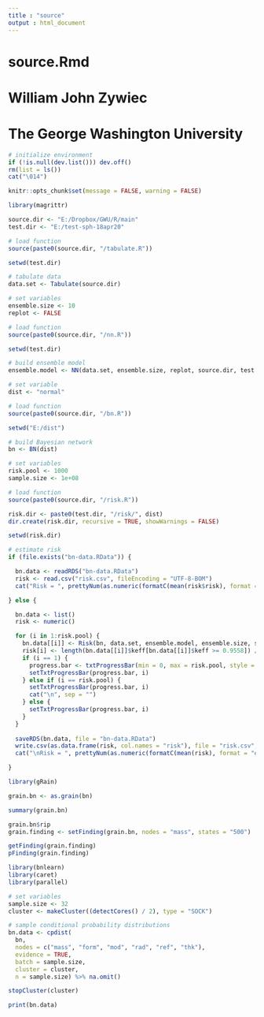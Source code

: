 ```yaml
---
title : "source"
output : html_document
---
```


# source.Rmd
#
# William John Zywiec
# The George Washington University

```r

# initialize environment
if (!is.null(dev.list())) dev.off()
rm(list = ls())
cat("\014")

```

```r

knitr::opts_chunk$set(message = FALSE, warning = FALSE)

library(magrittr)

source.dir <- "E:/Dropbox/GWU/R/main"
test.dir <- "E:/test-sph-18apr20"

```

```r

# load function
source(paste0(source.dir, "/tabulate.R"))

setwd(test.dir)

# tabulate data
data.set <- Tabulate(source.dir)

```

```r

# set variables
ensemble.size <- 10
replot <- FALSE

# load function
source(paste0(source.dir, "/nn.R"))

setwd(test.dir)

# build ensemble model
ensemble.model <- NN(data.set, ensemble.size, replot, source.dir, test.dir)

```

```r

# set variable
dist <- "normal"

# load function
source(paste0(source.dir, "/bn.R"))

setwd("E:/dist")

# build Bayesian network
bn <- BN(dist)

```

```r

# set variables
risk.pool <- 1000
sample.size <- 1e+08

# load function
source(paste0(source.dir, "/risk.R"))

risk.dir <- paste0(test.dir, "/risk/", dist)
dir.create(risk.dir, recursive = TRUE, showWarnings = FALSE)

setwd(risk.dir)

# estimate risk
if (file.exists("bn-data.RData")) {

  bn.data <- readRDS("bn-data.RData")
  risk <- read.csv("risk.csv", fileEncoding = "UTF-8-BOM")
  cat("Risk = ", prettyNum(as.numeric(formatC(mean(risk$risk), format = "e", digits = 4)), drop0trailing = TRUE), " (n = ", nrow(risk), ")\n", sep = "")

} else {

  bn.data <- list()
  risk <- numeric()

  for (i in 1:risk.pool) {
    bn.data[[i]] <- Risk(bn, data.set, ensemble.model, ensemble.size, sample.size)
    risk[i] <- length(bn.data[[i]]$keff[bn.data[[i]]$keff >= 0.9558]) / sample.size # USL = 0.9558
    if (i == 1) {
      progress.bar <- txtProgressBar(min = 0, max = risk.pool, style = 3)
      setTxtProgressBar(progress.bar, i)
    } else if (i == risk.pool) {
      setTxtProgressBar(progress.bar, i)
      cat("\n", sep = "")
    } else {
      setTxtProgressBar(progress.bar, i)
    }
  }
  
  saveRDS(bn.data, file = "bn-data.RData")
  write.csv(as.data.frame(risk, col.names = "risk"), file = "risk.csv", row.names = FALSE)
  cat("\nRisk = ", prettyNum(as.numeric(formatC(mean(risk), format = "e", digits = 4)), drop0trailing = TRUE), " (n = ", length(risk), ")\n", sep = "")

}

```

```r

library(gRain)

grain.bn <- as.grain(bn)

summary(grain.bn)

grain.bn$rip
grain.finding <- setFinding(grain.bn, nodes = "mass", states = "500")

getFinding(grain.finding)
pFinding(grain.finding)

```

```r

library(bnlearn)
library(caret)
library(parallel)

# set variables
sample.size <- 32
cluster <- makeCluster((detectCores() / 2), type = "SOCK")

# sample conditional probability distributions
bn.data <- cpdist(
  bn,
  nodes = c("mass", "form", "mod", "rad", "ref", "thk"),
  evidence = TRUE,
  batch = sample.size,
  cluster = cluster,
  n = sample.size) %>% na.omit()

stopCluster(cluster)

print(bn.data)

```
